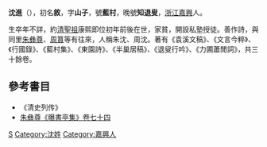 '''沈進'''（{{bd|？||？||catIdx=S}}），初名'''敘'''，字'''山子'''，號'''藍村'''，晚號'''知退叟'''，[[浙江|浙江]][[嘉興|嘉興]]人。

生卒年不詳，約[[清聖祖|清聖祖]]康熙即位初年前後在世，家貧，開設私塾授徒。善作詩，與同里[[朱彝尊|朱彝尊]]、[[周篔|周篔]]等有往來，人稱朱沈、周沈。著有《袁溪文稿》、《文言今粹》、《行國錄》、《藍村集》、《東園詩》、《半巢居稿》、《退叟行吟》、《力圃蕭閒詞》，共三十餘卷。

==參考書目==
* 《清史列传》
* [[朱彝尊|朱彝尊]][[s:曝書亭集/卷74#○文學沈君墓誌銘|《曝書亭集》卷七十四]]

[[Category:清朝詩人|S]]
[[Category:沈姓|Category:沈姓]]
[[Category:嘉興人|Category:嘉興人]]